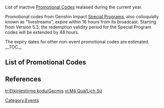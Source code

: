 {{CustomTabs
|tab1 = Overview
|tab2 = History
}}
{{CustomTabs|rootpage=Promotional Code/History|class=custom-tabs-secondary
|tab1 = Current
|tab2 = 2024
|tab3 = 2023
|tab4 = 2022
|tab5 = 2021
|tab6 = 2020
}}
List of inactive [[Promotional Code]]s realased during the current year.

Promotional codes from Genshin Impact [[Special Program]]s, also colloquially known as "livestreams", expire within 16 hours from its broadcast. Starting from Version 5.3, the redemption validity period for the Special Program codes will be extended by 48 hours.

The expiry dates for other non-event promotional codes are estimated.
__TOC__
==List of Promotional Codes==
{{Code Row/Header}}
{{Code Row<!--
	-->|IfaCacucu0507|A<!--
    -->|Primogem*100;Mora*50000<!--
	-->|2025-04-25|2025-04-28<!--
-->}}
{{Code Row<!--
	-->|ChefEscoffier0507|A<!--
    -->|Primogem*100;Hero's Wit*5<!--
	-->|2025-04-25|2025-04-28<!--
-->}}
{{Code Row<!--
	-->|GI56Paralogism|A<!--
    -->|Primogem*100;Mystic Enhancement Ore*10<!--
	-->|2025-04-25|2025-04-28<!--
-->}}
{{Code Row<!--
	-->|UAL6MXW8BUFH|A<!--
    -->|Mora*20000;Secret Art*2;Honey-Glazed Ceviche*2<!--
	-->|2025-04-13|2025-04-20<!--
-->}}
{{Code Row<!--
	-->|SYVBY9I3MBI4|A<!--
    -->|Mora*10000;Adventurer's Experience*10;Fine Enhancement Ore*5;Stir-Fried Fish Noodles*5;Jueyun Chili Chicken*5<!--
	-->|2025-03-26|2025-04-20<!--
-->}}
{{Code Row<!--
	-->|5AM75NYUGTTR|A<!--
    -->|Primogem*30;Mora*20000;Hero's Wit*3;Blazed Meat Stew*5<!--
	-->|2025-03-26|2025-04-20<!--
-->}}
{{Code Row<!--
	-->|11KU0MNDK2RG|A<!--
    -->|Primogem*60;Adventurer's Experience*5<!--
	-->|2025-02-07|2025-04-20<!--
-->}}
{{Code Row<!--
	-->|GS55YTPY8X|A<!--
    -->|Mora*30000;Hero's Wit*3;Mystic Enhancement Ore*5;Teachings of Conflict*3;Vajrada Amethyst Sliver*3<!--
	-->|2025-03-21|2025-04-13<!--
-->}}
{{Code Row<!--
	-->|JRCB867O8KT3|A<!--
    -->|Mora*10000;Adventurer's Experience*10;Fine Enhancement Ore*5;Stir-Fried Fish Noodles*5;Jueyun Chili Chicken*5<!--
	-->|2025-03-08|2025-03-27<!--
-->}}
{{Code Row<!--
	-->|POKAPOKAGENSHIN|A<!--
    -->|Sea Ganoderma*5;Hero's Wit*3;Dreams of Healing*1;Kageuchi Handguard*5<!--
	-->|2025-02-21|2025-03-23<!--
    -->|ref=<ref>X: [https://x.com/Genshin_7/status/1893118513621131311 原神x有馬温泉 コラボは2月22日より開催！]</ref><!--
-->}}
{{Code Row<!--
	-->|CoachIansan0326|G<!--
    -->|Primogem*100;Mora*50,000<!--
	-->|2025-03-14|2025-03-17<!--
-->}}
{{Code Row<!--
	-->|GoGoVaresa0326|G<!--
    -->|Primogem*100;Hero's Wit*5<!--
	-->|2025-03-14|2025-03-17<!--
-->}}
{{Code Row<!--
	-->|GI55Teteocan|G<!--
    -->|Primogem*100;Mystic Enhancement Ore*10<!--
	-->|2025-03-14|2025-03-17<!--
-->}}
{{Code Row<!--
	-->|RONGHUAYANWU|CN<!--
    -->|Primogem*100;Mora*50,000<!--
	-->|2025-03-14|2025-03-17<!--
-->}}
{{Code Row<!--
	-->|YUYANJIAOXI0326|CN<!--
    -->|Primogem*100;Hero's Wit*5<!--
	-->|2025-03-14|2025-03-17<!--
-->}}
{{Code Row<!--
	-->|TETEAOKAN0326|CN<!--
    -->|Primogem*100;Mystic Enhancement Ore*10<!--
	-->|2025-03-14|2025-03-17<!--
-->}}
{{Code Row<!--
	-->|XA4N66LAC349|A<!--
    -->|Mora*20,000;Fruit-Flavored Milk Candies*2;Dreams of Healing*2;Impeccably Organized*2<!--
	-->|2025-02-26|2025-03-07<!--
    -->|ref=<ref>X: [https://x.com/BRGenshinImpact/status/1894575614205857827 https://x.com/BRGenshinImpact/status/1894575614205857827]</ref><!--
-->}}
{{Code Row<!--
	-->|7B476N4TDJ6V|A<!--
    -->|Mora*20,000;Crepes Suzette*1;Cold Cut Platter*1;Tea Break Pancake*1;Matsutake Meat Rolls*1;Sparkling Berry Juice*1;Teyvat Fried Egg*2<!--
	-->|2025-02-25|2025-03-07<!--
    -->|ref=<ref>[https://m.vk.com/wall-183293188_2068607 https://m.vk.com/wall-183293188_2068607]</ref><!--
-->}}
{{Code Row<!--
	-->|RB5PPN4BV355|A<!--
    -->|Primogem*30;Sea Ganoderma*3;Mora*20000;Adventurer's Experience*1<!--
	-->|2025-02-17|2025-03-03|ref=<ref>X: [https://x.com/GenshinImpact/status/1891291473586639300 Mizuki's Hot Spring Therapy]</ref><!--
-->}}
{{Code Row<!--
	-->|HNYM49IX9PDS;HNYM2GAQ8PQ9|A<!--
    -->|Primogem*60;Adventurer's Experience*5<!--
	-->|2025-01-05|2025-03-05|Using any of the codes will render the other(s) unusable.<!--
-->}}
{{Code Row<!--
	-->|GISpecialProgram54|G<!--
    -->|Primogem*100;Mystic Enhancement Ore*10<!--
	-->|2025-01-24|2025-01-27<!--
-->}}
{{Code Row<!--
	-->|Mizuki0212Mizuki|G<!--
    -->|Primogem*100;Hero's Wit*5<!--
	-->|2025-01-24|2025-01-27<!--
-->}}
{{Code Row<!--
	-->|AisaBathhouse|G<!--
    -->|Primogem*100;Mora*50,000<!--
	-->|2025-01-24|2025-01-27<!--
-->}}
{{Code Row<!--
	-->|54YUANSHEN0212|CN<!--
    -->|Primogem*100;Mystic Enhancement Ore*10<!--
	-->|2025-01-24|2025-01-27<!--
-->}}
{{Code Row<!--
	-->|RUIXI0212NEW|CN<!--
    -->|Primogem*100;Hero's Wit*5<!--
	-->|2025-01-24|2025-01-27<!--
-->}}
{{Code Row<!--
	-->|SANCHUANHUAJI|CN<!--
    -->|Primogem*100;Mora*50,000<!--
	-->|2025-01-24|2025-01-27<!--
-->}}
{{Code Row<!--
    -->|KAM7UKZGVRXZ|A<!--
    -->|Mora*20000;Stuffed N' Mashed Potatoes*1;Fruity Trio*1;Chocolate*2;Goulash*1;Sweet Madame*1;Chenyu Brew*1<!--
    -->|2025-01-12|2025-01-15<!--
-->}}
{{Code Row<!--
    -->|FORNATLAN|A<!--
	-->|Primogem*40;Withering Purpurbloom*5;Warrior's Metal Whistle*3<!--
	-->|2025-01-07|2025-01-14<!--
-->}}
{{Code Row<!--
	-->|MAVUIKAWISHES|A<!--
    -->|Primogem*30;Hymn of Gathered Flame*1<!--
	-->|2025-01-01|2025-01-07<!--
-->}}
{{Code Row/Footer}}
<!--
==Notes==
{{Reflist|note=1}}
-->

==References==
{{Reflist|3}}
[[Category:Events]]

[[tr:Etkinleştirme kodu/Geçmiş]]
[[vi:Mã Quà/Lịch Sử]]